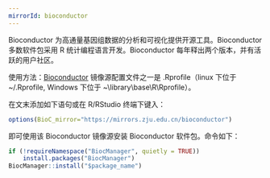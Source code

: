 ```yaml
---
mirrorId: bioconductor
---
```


Bioconductor 为高通量基因组数据的分析和可视化提供开源工具。Bioconductor 多数软件包采用 R 统计编程语言开发。Bioconductor 每年释出两个版本，并有活跃的用户社区。

使用方法：[Bioconductor](https://www.bioconductor.org/) 镜像源配置文件之一是 .Rprofile（linux 下位于 ~/.Rprofile, Windows 下位于 ~\library\base\R\Rprofile）。

在文末添加如下语句或在 R/RStudio 终端下键入：

```R
options(BioC_mirror="https://mirrors.zju.edu.cn/bioconductor")
```

即可使用该 Bioconductor 镜像源安装 Bioconductor 软件包。命令如下：

```R
if (!requireNamespace("BiocManager", quietly = TRUE))
    install.packages("BiocManager")
BiocManager::install("$package_name")
```
